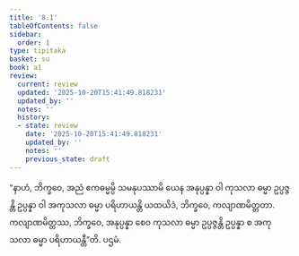 ```yaml
---
title: '8.1'
tableOfContents: false
sidebar:
  order: 1
type: tipitaka
basket: su
book: a1
review:
  current: review
  updated: '2025-10-20T15:41:49.818231'
  updated_by: ''
  notes: ''
  history:
  - state: review
    date: '2025-10-20T15:41:49.818231'
    updated_by: ''
    notes: ''
    previous_state: draft
---
```



<DynamicBreadcrumb />


<ReviewStatus review={frontmatter.review} showDetails={true} />

<HypothesisAnnotation frontmatter={frontmatter} />

<Division number="71" book="a1" e="ch" v="15" p="12">

<Paragraph number="150" book="a1">
“နာဟံ, ဘိက္ခဝေ, အညံ ဧကဓမ္မမ္ပိ သမနုပဿာမိ ယေန အနုပ္ပန္နာ ဝါ ကုသလာ ဓမ္မာ ဥပ္ပဇ္ဇန္တိ ဥပ္ပန္နာ ဝါ အကုသလာ ဓမ္မာ ပရိဟာယန္တိ ယထယိဒံ, ဘိက္ခဝေ, ကလျာဏမိတ္တတာ. ကလျာဏမိတ္တဿ, ဘိက္ခဝေ, အနုပ္ပန္နာ စေဝ ကုသလာ ဓမ္မာ ဥပ္ပဇ္ဇန္တိ ဥပ္ပန္နာ စ အကုသလာ ဓမ္မာ ပရိဟာယန္တီ”တိ.

</Paragraph>
</Division>

<Paragraph number="151" type="center" book="a1">
ပဌမံ.
</Paragraph>